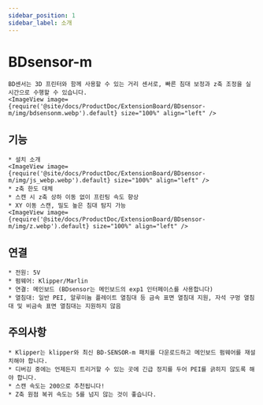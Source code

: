 ```yaml
---
sidebar_position: 1
sidebar_label: 소개
---
```


# BDsensor-m

    BD센서는 3D 프린터와 함께 사용할 수 있는 거리 센서로, 빠른 침대 보정과 z축 조정을 실시간으로 수행할 수 있습니다.
    <ImageView image={require('@site/docs/ProductDoc/ExtensionBoard/BDsensor-m/img/bdsensonm.webp').default} size="100%" align="left" />

## 기능
    * 설치 소개
    <ImageView image={require('@site/docs/ProductDoc/ExtensionBoard/BDsensor-m/img/js_webp.webp').default} size="100%" align="left" />
    * z축 한도 대체
    * 스캔 시 z축 상하 이동 없이 프린팅 속도 향상
    * XY 이동 스캔, 밀도 높은 침대 탐지 가능
    <ImageView image={require('@site/docs/ProductDoc/ExtensionBoard/BDsensor-m/img/z.webp').default} size="100%" align="left" />

## 연결

    * 전원: 5V
    * 펌웨어: Klipper/Marlin
    * 연결: 메인보드 (BDsensor는 메인보드의 exp1 인터페이스를 사용합니다)
    * 열침대: 일반 PEI, 알루미늄 플레이트 열침대 등 금속 표면 열침대 지원, 자석 구멍 열침대 및 비금속 표면 열침대는 지원하지 않음

## 주의사항

    * Klipper는 klipper와 최신 BD-SENSOR-m 패치를 다운로드하고 메인보드 펌웨어를 재설치해야 합니다.
    * 디버깅 중에는 언제든지 트리거할 수 있는 곳에 긴급 정지를 두어 PEI를 긁히지 않도록 해야 합니다.
    * 스캔 속도는 200으로 추천됩니다!
    * Z축 원점 복귀 속도는 5를 넘지 않는 것이 좋습니다.